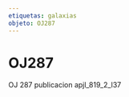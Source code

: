 ```yaml
---
etiquetas: galaxias
objeto: OJ287
---
```


# OJ287

<Imagen
  src="registro/oj287_20121200_1_pulsar.jpg"
  fecha="20121200"
/>

OJ 287 publicacion apjl_819_2_l37